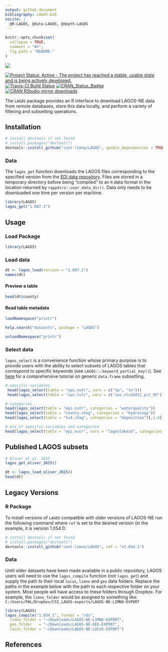 ```yaml
---
output: github_document
bibliography: LAGOS.bib
nocite: |
  @R-LAGOS, @data-LAGOS, @depth-LAGOS
---
```


<!-- README.md is generated from README.Rmd. Please edit that file -->

```r
knitr::opts_chunk$set(
  collapse = TRUE,
  comment = "#>",
  fig.path = "README-"
)
```

![](./inst/lagos_banner2.png)

[![Project Status: Active - The project has reached a stable, usable state and is being actively developed.](http://www.repostatus.org/badges/latest/active.svg)](http://www.repostatus.org/#active) [![Travis-CI Build Status](https://travis-ci.org/cont-limno/LAGOS.svg?branch=master)](https://travis-ci.org/cont-limno/LAGOS) [![CRAN\_Status\_Badge](http://www.r-pkg.org/badges/version/LAGOS)](https://cran.r-project.org/package=LAGOS) [![CRAN RStudio mirror downloads](http://cranlogs.r-pkg.org/badges/LAGOS)](https://cran.r-project.org/package=LAGOS)

The `LAGOS` package provides an R interface to download LAGOS-NE data from remote databases, store this data locally, and perform a variety of filtering and subsetting operations.

## Installation

```r
# install devtools if not found
# install.packages("devtools")
devtools::install_github("cont-limno/LAGOS", update_dependencies = TRUE)
```
 
### Data

The `lagos_get` function downloads the LAGOS files corresponding to the specified version from the [EDI data repository](https://portal.edirepository.org/nis/home.jsp). Files are stored in a temporary directory before being "compiled" to an `R` data format in the location returned by `rappdirs::user_data_dir()`. Data only needs to be downloaded one time per version per machine. 

```r
library(LAGOS)
lagos_get("1.087.1")
```

## Usage

### Load Package

```r
library(LAGOS)
```

### Load data

```r
dt <- lagos_load(version = "1.087.1")
names(dt)
```

#### Preview a table

```r
head(dt$county)
```

#### Read table metadata

```r
loadNamespace("printr")
```

```r
help.search("datasets", package = "LAGOS")
```

```r
unloadNamespace("printr")
```

### Select data

`lagos_select` is a convenience function whose primary purpose is to provide users with the ability to select subsets of LAGOS tables that correspond to specific keywords (see `LAGOS:::keyword_partial_key()`). See [here](http://adv-r.had.co.nz/Subsetting.html) for a comprehensive tutorial on generic `data.frame` subsetting.

```r
# specific variables
 head(lagos_select(table = "epi.nutr", vars = c("tp", "tn")))
 head(lagos_select(table = "iws.lulc", vars = c("iws_nlcd2011_pct_95")))

# categories
head(lagos_select(table = "epi.nutr", categories = "waterquality"))
head(lagos_select(table = "county.chag", categories = "hydrology"))
head(lagos_select(table = "hu4.chag", categories = "deposition")[,1:4])

# mix of specific variables and categories
head(lagos_select(table = "epi.nutr", vars = "lagoslakeid", categories = c("waterquality")))
```

## Published LAGOS subsets

```r
# Oliver et al. 2015
lagos_get_oliver_2015()
```

```r
dt <- lagos_load_oliver_2015()
head(dt)
```

## Legacy Versions

### R Package

To install versions of `LAGOS` compatible with older versions of LAGOS-NE run the following command where `ref` is set to the desired version (in the example, it is version 1.054.1):

```r
# install devtools if not found
# install.packages("devtools")
devtools::install_github("cont-limno/LAGOS", ref = "v1.054.1")
```

### Data

Until older datasets have been made available in a public repository, LAGOS users will need to use the `lagos_compile` function (not `lagos_get`) and supply the path to their local `locus`, `limno` and `geo` data folders. Replace the paths in the example below with the path to each respective folder on your system. Most people will have access to these folders through Dropbox. For example, the `limno_folder` would be assigned to something like: `C:/Users/FWL/Dropbox/CSI_LAGOS-exports/LAGOS-NE-LIMNO-EXPORT`

```r
library(LAGOS)
lagos_compile("1.054.1", format = "rds",
  limno_folder = "~/Downloads/LAGOS-NE-LIMNO-EXPORT",
  geo_folder   = "~/Downloads/LAGOS-NE-GEO-EXPORT",
  locus_folder = "~/Downloads/LAGOS-NE-LOCUS-EXPORT")
```

## References
